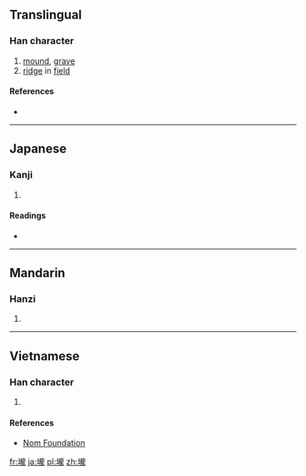 {{also|垅}}
==Translingual==

===Han character===
{{Han char|rn=32|rad=土|as=16|sn=19|four=|canj=土卜月心 (GYBP)|ids=⿰[[土]][[龍]]}}

# [[mound]], [[grave]]
# [[ridge]] in [[field]]

====References====
* {{Han ref|kx=0242.060|dkj=05592|dj=0482.020|hdz=10500.030|uh=58E0|ud=22752}}

----

==Japanese==

===Kanji===
{{ja-kanji|grade=|rs=土16}}

# {{defn|lang=ja|sort=土16}}

====Readings====
* {{ja-readings|on=[[ろう]] (rō)|kun=}}

----

==Mandarin==

===Hanzi===
{{cmn-hanzi|sim=垅|pin=[[lǒng]] ([[long3]])|wg=lung<sup>3</sup>}}

# {{defn|lang=cmn|sort=土16}}

----

==Vietnamese==

===Han character===
{{vi-hantu|[[lũng]]|rs=土16}}

# {{defn|lang=vi|sort=土16}}

====References====
*[http://nomfoundation.org/common/nom_details.php?codepoint=58e0 Nom Foundation]

[[fr:壠]]
[[ja:壠]]
[[pl:壠]]
[[zh:壠]]